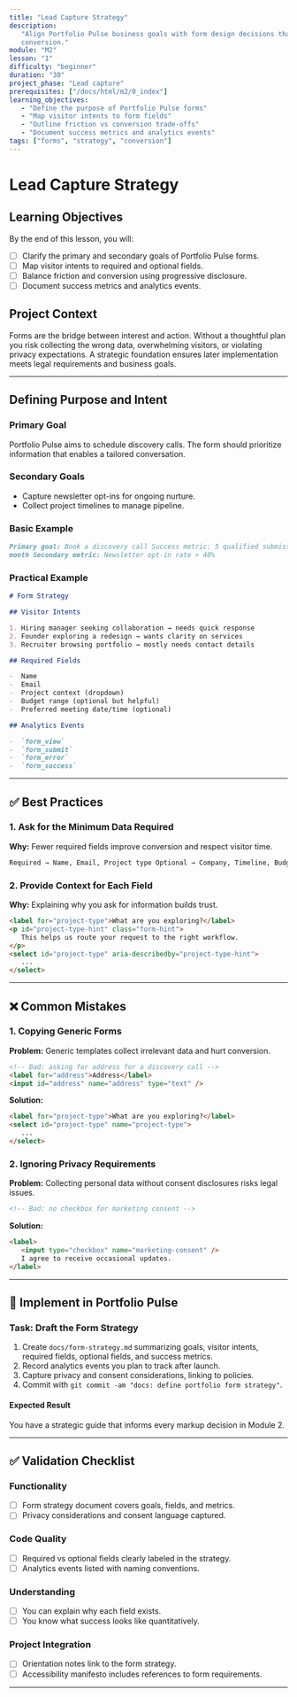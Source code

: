 ```yaml
---
title: "Lead Capture Strategy"
description:
   "Align Portfolio Pulse business goals with form design decisions that drive
   conversion."
module: "M2"
lesson: "1"
difficulty: "beginner"
duration: "30"
project_phase: "Lead capture"
prerequisites: ["/docs/html/m2/0_index"]
learning_objectives:
   - "Define the purpose of Portfolio Pulse forms"
   - "Map visitor intents to form fields"
   - "Outline friction vs conversion trade-offs"
   - "Document success metrics and analytics events"
tags: ["forms", "strategy", "conversion"]
---
```


# Lead Capture Strategy

## Learning Objectives

By the end of this lesson, you will:

-  [ ] Clarify the primary and secondary goals of Portfolio Pulse forms.
-  [ ] Map visitor intents to required and optional fields.
-  [ ] Balance friction and conversion using progressive disclosure.
-  [ ] Document success metrics and analytics events.

## Project Context

Forms are the bridge between interest and action. Without a thoughtful plan you
risk collecting the wrong data, overwhelming visitors, or violating privacy
expectations. A strategic foundation ensures later implementation meets legal
requirements and business goals.

---

## Defining Purpose and Intent

### Primary Goal

Portfolio Pulse aims to schedule discovery calls. The form should prioritize
information that enables a tailored conversation.

### Secondary Goals

-  Capture newsletter opt-ins for ongoing nurture.
-  Collect project timelines to manage pipeline.

### Basic Example

```md
Primary goal: Book a discovery call Success metric: 5 qualified submissions per
month Secondary metric: Newsletter opt-in rate > 40%
```

### Practical Example

```md
# Form Strategy

## Visitor Intents

1. Hiring manager seeking collaboration → needs quick response
2. Founder exploring a redesign → wants clarity on services
3. Recruiter browsing portfolio → mostly needs contact details

## Required Fields

-  Name
-  Email
-  Project context (dropdown)
-  Budget range (optional but helpful)
-  Preferred meeting date/time (optional)

## Analytics Events

-  `form_view`
-  `form_submit`
-  `form_error`
-  `form_success`
```

---

## ✅ Best Practices

### 1. Ask for the Minimum Data Required

**Why:** Fewer required fields improve conversion and respect visitor time.

```md
Required → Name, Email, Project type Optional → Company, Timeline, Budget
```

### 2. Provide Context for Each Field

**Why:** Explaining why you ask for information builds trust.

```html
<label for="project-type">What are you exploring?</label>
<p id="project-type-hint" class="form-hint">
   This helps us route your request to the right workflow.
</p>
<select id="project-type" aria-describedby="project-type-hint">
   ...
</select>
```

---

## ❌ Common Mistakes

### 1. Copying Generic Forms

**Problem:** Generic templates collect irrelevant data and hurt conversion.

```html
<!-- Bad: asking for address for a discovery call -->
<label for="address">Address</label>
<input id="address" name="address" type="text" />
```

**Solution:**

```html
<label for="project-type">What are you exploring?</label>
<select id="project-type" name="project-type">
   ...
</select>
```

### 2. Ignoring Privacy Requirements

**Problem:** Collecting personal data without consent disclosures risks legal
issues.

```html
<!-- Bad: no checkbox for marketing consent -->
```

**Solution:**

```html
<label>
   <input type="checkbox" name="marketing-consent" />
   I agree to receive occasional updates.
</label>
```

---

## 🔨 Implement in Portfolio Pulse

### Task: Draft the Form Strategy

1. Create `docs/form-strategy.md` summarizing goals, visitor intents, required
   fields, optional fields, and success metrics.
2. Record analytics events you plan to track after launch.
3. Capture privacy and consent considerations, linking to policies.
4. Commit with `git commit -am "docs: define portfolio form strategy"`.

#### Expected Result

You have a strategic guide that informs every markup decision in Module 2.

---

## ✅ Validation Checklist

### Functionality

-  [ ] Form strategy document covers goals, fields, and metrics.
-  [ ] Privacy considerations and consent language captured.

### Code Quality

-  [ ] Required vs optional fields clearly labeled in the strategy.
-  [ ] Analytics events listed with naming conventions.

### Understanding

-  [ ] You can explain why each field exists.
-  [ ] You know what success looks like quantitatively.

### Project Integration

-  [ ] Orientation notes link to the form strategy.
-  [ ] Accessibility manifesto includes references to form requirements.

---
